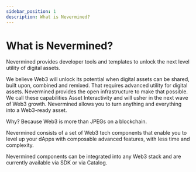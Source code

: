 ```yaml
---
sidebar_position: 1
description: What is Nevermined?
---
```


# What is Nevermined?

Nevermined provides developer tools and templates to unlock the next level utility of digital assets. 

We believe Web3 will unlock its potential when digital assets can be shared, built upon, combined and remixed. That requires advanced utility for digital assets. Nevermined provides the open infrastructure to make that possible. We call these capabilities Asset Interactivity and will usher in the next wave of Web3 growth. Nevermined allows you to turn anything and everything into a Web3-ready asset.

Why? Because Web3 is more than JPEGs on a blockchain. 

Nevermined consists of a set of Web3 tech components that enable you to level up your dApps with composable advanced features, with less time and complexity.

Nevermined components can be integrated into any Web3 stack and are currently available via SDK or via Catalog.



<DocCardList />
